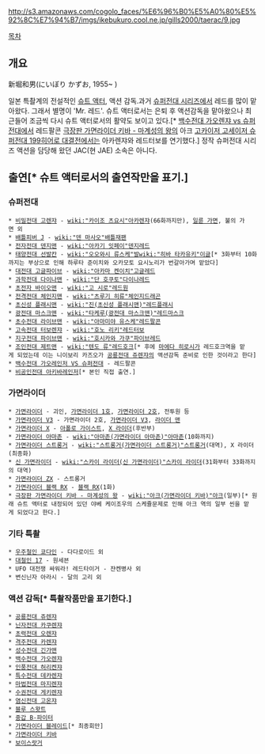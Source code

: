 http://s3.amazonaws.com/cogolo_faces/%E6%96%B0%E5%A0%80%E5%92%8C%E7%94%B7/imgs/ikebukuro.cool.ne.jp/gills2000/taerac/9.jpg

[[목차]]

== 개요 ==

新堀和男(にいぼり かずお, 1955~ )

일본 특촬계의 전설적인 [[슈트 액터]], 액션 감독.과거 [[슈퍼전대 시리즈]]에서 레드를 많이 맡아왔다. 그래서 별명이 'Mr. 레드'. 슈트 액터로서는 은퇴 후 액션감독을 맡아왔으나 최근들어 조금씩 다시 슈트 액터로서의 활약도 보이고 있다.[* [[백수전대 가오렌쟈 vs 슈퍼전대]]에서 레드팔콘 [[극장판 가면라이더 키바 - 마계성의 왕]]의 아크 [[고카이저 고세이저 슈퍼전대 199히어로 대결전]]에서는 아카렌쟈와 레드터보를 연기했다.] 정작 슈퍼전대 시리즈 액션을 담당해 왔던 JAC(현 JAE) 소속은 아니다.

== 출연[* 슈트 액터로서의 출연작만을 표기.] ==
=== 슈퍼전대 ===
 * [[비밀전대 고렌쟈]] - [[wiki:"카이조 츠요시"아카렌쟈]](66화까지만), [[일륜 가면]], 불의 가면 외
 * [[배틀피버 J]] - [[wiki:"덴 마사오"배틀재팬]]
 * [[전자전대 덴지맨]] - [[wiki:"아카기 잇페이"덴지레드]]
 * [[태양전대 선발칸]] - [[wiki:"오오와시 류스케"발]][[wiki:"히바 타카유키"이글]][* 3화부터 10화까지는 부상으로 인해 하루타 준이치와 오카모토 요시노리가 번갈아가며 맡았다]
 * [[대전대 고글파이브]] - [[wiki:"아카마 켄이치"고글레드]]
 * [[과학전대 다이나맨]] - [[wiki:"단 호쿠토"다이나레드]]
 * [[초전자 바이오맨]] - [[wiki:"고 시로"레드원]] 
 * [[전격전대 체인지맨]] - [[wiki:"츠루기 히류"체인지드래곤]]
 * [[초신성 플래시맨]] - [[wiki:"진(초신성 플래시맨)"레드플래시]]
 * [[광전대 마스크맨]] - [[wiki:"타케루(광전대 마스크맨)"레드마스크]]
 * [[초수전대 라이브맨]] - [[wiki:"아마미야 유스케"레드팔콘]]
 * [[고속전대 터보렌쟈]] - [[wiki:"호노 리키"레드터보]]
 * [[지구전대 파이브맨]] - [[wiki:"호시카와 가쿠"파이브레드]]
 * [[조인전대 제트맨]] - [[wiki:"텐도 류"레드호크]][* 후에 [[마에다 히로시]]가 레드호크역을 맡게 되었는데 이는 니이보리 카즈오가 [[공룡전대 쥬렌쟈]]의 액션감독 준비로 인한 것이라고 한다]
 * [[백수전대 가오레인저 VS 슈퍼전대]] - 레드팔콘
 * [[비공인전대 아키바레인저]][* 본인 직접 출연.]

=== 가면라이더 ===
 * [[가면라이더]] - 괴인, [[가면라이더 1호]], [[가면라이더 2호]], 전투원 등
 * [[가면라이더 V3]] - 가면라이더 2호, [[가면라이더 V3]], [[라이더 맨]]
 * [[가면라이더 X]] - [[아폴로 가이스트]], [[X 라이더]](후반부)
 * [[가면라이더 아마존]] - [[wiki:"아마존(가면라이더 아마존)"아마존]](10화까지)
 * [[가면라이더 스트롱거]] - [[wiki:"스트롱거(가면라이더 스트롱거)"스트롱거]](대역), X 라이더(최종화)
 * [[신 가면라이더]] - [[wiki:"스카이 라이더(신 가면라이더)"스카이 라이더]](31화부터 33화까지의 대역)
 * [[가면라이더 ZX]] - 스트롱거
 * [[가면라이더 블랙 RX]] - [[블랙 RX]](1화) 
 * [[극장판 가면라이더 키바 - 마계성의 왕]] - [[wiki:"아크(가면라이더 키바)"아크]](일부)[* 원래 슈트 액터로 내정되어 있던 야베 케이조우의 스케쥴문제로 인해 아크 역의 일부 씬을 맡게 되었다고 한다.]

=== 기타 특촬 ===
 * [[우주철인 쿄다인]] - 다다로이드 외
 * [[대철인 17]] - 원세븐
 * UFO 대전쟁 싸워라! 레드타이거 - 쟌켄병사 외
 * 변신닌자 아라시 - 달의 고리 외

=== 액션 감독[* 특촬작품만을 표기한다.] ===
 * [[공룡전대 쥬렌쟈]]
 * [[닌자전대 카쿠렌쟈]]
 * [[초력전대 오렌쟈]]
 * [[격주전대 카렌쟈]]
 * [[성수전대 긴가맨]]
 * [[백수전대 가오렌쟈]]
 * [[인풍전대 허리켄쟈]]
 * [[특수전대 데카렌쟈]]
 * [[마법전대 마지렌쟈]]
 * [[수권전대 게키렌쟈]]
 * [[염신전대 고온쟈]]
 * [[블루 스왓트]]
 * [[중갑 B-파이터]]
 * [[가면라이더 블레이드]][* 최종회만]
 * [[가면라이더 키바]]
 * [[보이스랏거]]
